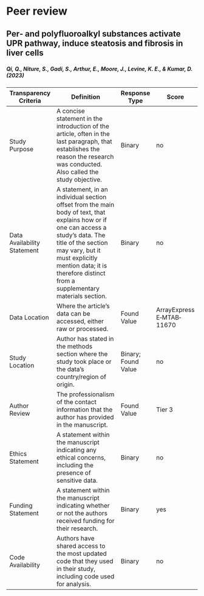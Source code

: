 # Peer review

<h2>

Per‐ and polyfluoroalkyl substances activate UPR pathway, induce steatosis and fibrosis in liver cells

</h2>

<h5>

Qi, Q., Niture, S., Gadi, S., Arthur, E., Moore, J., Levine, K. E., & Kumar, D. (2023)

</h5>

| Transparency Criteria       | Definition                                                                                                                                                                                                                                                               | Response Type       | Score                     |
|-----------------------------|--------------------------------------------------------------------------------------------------------------------------------------------------------------------------------------------------------------------------------------------------------------------------|---------------------|---------------------------|
| Study Purpose               | A concise statement in the introduction of the article, often in the last paragraph, that establishes the reason the research was conducted. Also called the study objective.                                                                                            | Binary              | no                        |
| Data Availability Statement | A statement, in an individual section offset from the main body of text, that explains how or if one can access a study’s data. The title of the section may vary, but it must explicitly mention data; it is therefore distinct from a supplementary materials section. | Binary              | no                        |
| Data Location               | Where the article’s data can be accessed, either raw or processed.                                                                                                                                                                                                       | Found Value         | ArrayExpress E‐MTAB‐11670 |
| Study Location              | Author has stated in the methods section where the study took place or the data’s country/region of origin.                                                                                                                                                              | Binary; Found Value | no                        |
| Author Review               | The professionalism of the contact information that the author has provided in the manuscript.                                                                                                                                                                           | Found Value         | Tier 3                    |
| Ethics Statement            | A statement within the manuscript indicating any ethical concerns, including the presence of sensitive data.                                                                                                                                                             | Binary              | no                        |
| Funding Statement           | A statement within the manuscript indicating whether or not the authors received funding for their research.                                                                                                                                                             | Binary              | yes                       |
| Code Availability           | Authors have shared access to the most updated code that they used in their study, including code used for analysis.                                                                                                                                                     | Binary              | no                        |
